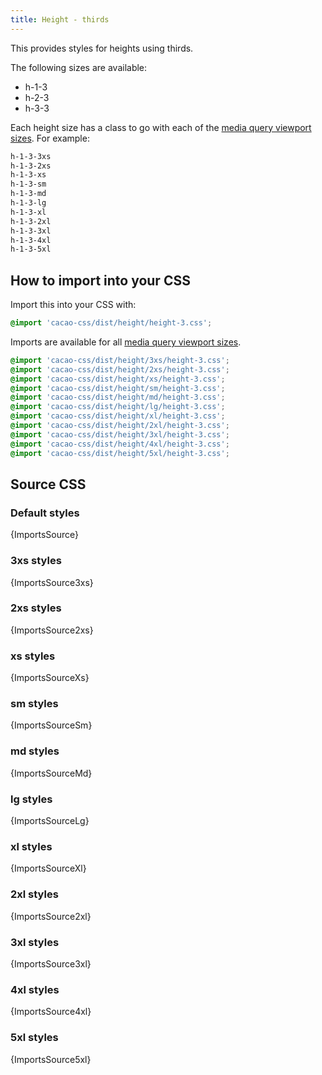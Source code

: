 ```yaml
---
title: Height - thirds
---
```


This provides styles for heights using thirds.

The following sizes are available:

- h-1-3
- h-2-3
- h-3-3

Each height size has a class to go with each of the [media query viewport sizes](/styles/media#viewport-media-queries). For example:

```css
h-1-3-3xs
h-1-3-2xs
h-1-3-xs
h-1-3-sm
h-1-3-md
h-1-3-lg
h-1-3-xl
h-1-3-2xl
h-1-3-3xl
h-1-3-4xl
h-1-3-5xl
```

## How to import into your CSS

Import this into your CSS with:

```css
@import 'cacao-css/dist/height/height-3.css';
```

Imports are available for all [media query viewport sizes](/styles/media#viewport-media-queries).

```css
@import 'cacao-css/dist/height/3xs/height-3.css';
@import 'cacao-css/dist/height/2xs/height-3.css';
@import 'cacao-css/dist/height/xs/height-3.css';
@import 'cacao-css/dist/height/sm/height-3.css';
@import 'cacao-css/dist/height/md/height-3.css';
@import 'cacao-css/dist/height/lg/height-3.css';
@import 'cacao-css/dist/height/xl/height-3.css';
@import 'cacao-css/dist/height/2xl/height-3.css';
@import 'cacao-css/dist/height/3xl/height-3.css';
@import 'cacao-css/dist/height/4xl/height-3.css';
@import 'cacao-css/dist/height/5xl/height-3.css';
```

## Source CSS

<!-- markdownlint-disable -->

### Default styles

<CodeBlock language="css" title="height/height-3.css">{ImportsSource}</CodeBlock>

### 3xs styles

<CodeBlock language="css" title="height/3xs/height-3.css">{ImportsSource3xs}</CodeBlock>

### 2xs styles

<CodeBlock language="css" title="height/2xs/height-3.css">{ImportsSource2xs}</CodeBlock>

### xs styles

<CodeBlock language="css" title="height/xs/height-3.css">{ImportsSourceXs}</CodeBlock>

### sm styles

<CodeBlock language="css" title="height/sm/height-3.css">{ImportsSourceSm}</CodeBlock>

### md styles

<CodeBlock language="css" title="height/md/height-3.css">{ImportsSourceMd}</CodeBlock>

### lg styles

<CodeBlock language="css" title="height/lg/height-3.css">{ImportsSourceLg}</CodeBlock>

### xl styles

<CodeBlock language="css" title="height/xl/height-3.css">{ImportsSourceXl}</CodeBlock>

### 2xl styles

<CodeBlock language="css" title="height/2xl/height-3.css">{ImportsSource2xl}</CodeBlock>

### 3xl styles

<CodeBlock language="css" title="height/3xl/height-3.css">{ImportsSource3xl}</CodeBlock>

### 4xl styles

<CodeBlock language="css" title="height/4xl/height-3.css">{ImportsSource4xl}</CodeBlock>

### 5xl styles

<CodeBlock language="css" title="height/5xl/height-3.css">{ImportsSource5xl}</CodeBlock>
